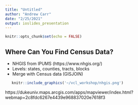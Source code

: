 ```yaml
---
title: "Untitled"
author: "Andrew Carr"
date: "2/25/2021"
output: ioslides_presentation
---
```


```r
knitr::opts_chunk$set(echo = FALSE)
```


## Where Can You Find Census Data?

- NHGIS from IPUMS (https://www.nhgis.org/)
- Levels: states, counties, tracts, blocks
- Merge with Census data (GISJOIN)


```r
   knitr::include_graphics('~/vcl_workshop/nhgis.png')
```

https://dukeuniv.maps.arcgis.com/apps/mapviewer/index.html?webmap=2c8fdc6267e4439e968837020e7618f3

